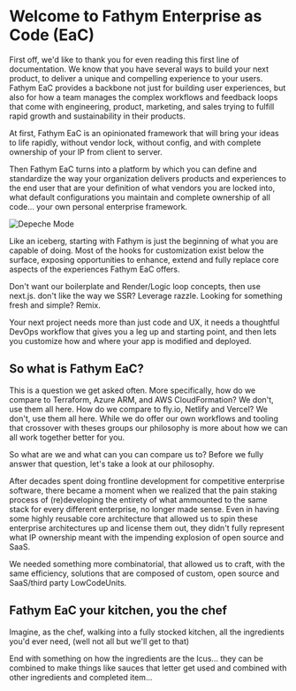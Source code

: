 # Welcome to Fathym Enterprise as Code (EaC)

First off, we'd like to thank you for even reading this first line of documentation. We know that
you have several ways to build your next product, to deliver a unique and compelling experience to
your users. Fathym EaC provides a backbone not just for building user experiences, but also for
how a team manages the complex workflows and feedback loops that come with engineering,
product, marketing, and sales trying to fulfill rapid growth and sustainability in
their products.

At first, Fathym EaC is an opinionated framework that will bring your ideas to life rapidly, without
vendor lock, without config, and with complete ownership of your IP from client to server.

Then Fathym EaC turns into a platform by which you can define and standardize the way your
organization delivers products and experiences to the end user that are your definition of what
vendors you are locked into, what default configurations you maintain and complete ownership of all
code... your own personal enterprise framework.

![Depeche Mode](https://www.fathym.com/assets/images/depeche-mode.jpg)

Like an iceberg, starting with Fathym is just the beginning of what you are capable of doing. Most
of the hooks for customization exist below the surface, exposing opportunities to enhance, extend and
fully replace core aspects of the experiences Fathym EaC offers.

Don't want our boilerplate and Render/Logic loop concepts, then use next.js. don't like the way we SSR?
Leverage razzle.  Looking for something fresh and simple?  Remix.

Your next project needs more than just code and UX, it needs a thoughtful DevOps workflow that gives
you a leg up and starting point, and then lets you customize how and where your app is
modified and deployed.

## So what is Fathym EaC?

This is a question we get asked often. More specifically, how do we compare to Terraform, Azure ARM, and
AWS CloudFormation? We don't, use them all here. How do we compare to fly.io, Netlify and Vercel?  We don't, 
use them all here.  While we do offer our own workflows and tooling that crossover with theses 
groups our philosophy is more about how we can all work together better for you.

So what are we and what can you can compare us to? Before we fully answer that question, let's take a look at
our philosophy.

After decades spent doing frontline development for competitive enterprise software, there became a moment when
we realized that the pain staking process of (re)developing the entirety of what ammounted to the same stack
for every different enterprise, no longer made sense. Even in having some highly reusable core architecture
that allowed us to spin these enterprise architectures up and license them out, they didn't fully represent
what IP ownership meant with the impending explosion of open source and SaaS.

We needed something more combinatorial, that allowed us to craft, with the same efficiency, solutions that 
are composed of custom, open source and SaaS/third party LowCodeUnits.

## Fathym EaC your kitchen, you the chef

Imagine, as the chef, walking into a fully stocked kitchen, all the ingredients you'd ever need, (well not all but we'll get to that)

End with something on how the ingredients are the lcus...  they can be combined to make things like sauces that letter get used and combined with other ingredients and completed item...
